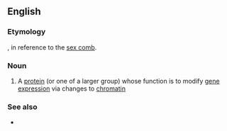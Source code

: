 ==English==

===Etymology===
{{prefix|en|poly|comb}}, in reference to the [[sex comb]].

===Noun===
{{wikipedia|Polycomb-group proteins}}
{{en-noun|-}}

# {{lb|en|biochemistry}} A [[protein]] (or one of a larger group) whose function is to modify [[gene]] [[expression]] via changes to [[chromatin]]
#: {{syn|en|q1=abbreviation|pc|PC}}

===See also===
* {{l|en|trithorax}}